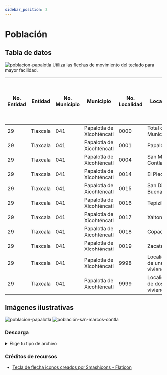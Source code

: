 ```yaml
---
sidebar_position: 2
---
```

# Población


## Tabla de datos
![poblacion-papalotla](/img/teclado.png)  Utiliza las flechas de movimiento del teclado para mayor facilidad.
<!-- Comienzo de tabla en formato Markdown -->
  |No. Entidad|Entidad |No. Municipio|Municipio|No. Localidad|Localidad|Población Total|Población femenina|Población masculina|Población de 0 a 2 años|Población de 0 a 2 años femenina|Población de 0 a 2 años masculina|Población de más de 3 años|Población de más de 3 años femenina|Población de más de 3 años masculina|Población de más de 5 años|Población de más de 5 años femenina|Población de más de 5 años masculina|Población de más de 12 años|Población de más de 12 años femenina|Población de más de 12 años masculina|Población de más de 15 años|Población de más de 15 años femenina|Población de más de 15 años masculina|Población de más de 18 años|Población de más de 18 años femenina|Población de más de 18 años masculina|Población de 3 a 5 años|Población de 3 a 5 años femenina|Población de 3 a 5 años masculina|Población de 6 a 11 años|Población de 6 a 11 años femenina|Población de 6 a 11 años masculina|Población de 8 a 14 años|Población de 8 a 14 años femenina|Población de 8 a 14 años masculina|Población de 12 a 14 años|Población de 12 a 14 años femenina|Población de 12 a 14 años masculina|Población  de 15 a 17 años|Población  de 15 a 17 años femenina|Población  de 15 a 17 años masculina|Población de 18 a 24 años|Población de 18 a 24 años femenina|Población de 18 a 24 años masculina|Población de 15 a 49 años femenina|Población de más de 60 años|Población de más de 60 años femenina|Población de más de 60 años masculina|Relación entre cantidad de hombres y mujeres|Población de 0 a 14 años|Población de 15 a 64 años|Población de más de 65 años|
  |-------|--------|---|-------------------------|----|----------------------------|------|------|------|-----|-------|-------|-------|---------|---------|-------|---------|---------|--------|----------|----------|--------|----------|----------|--------|----------|----------|-----|-------|-------|------|--------|--------|------|--------|--------|-------|---------|---------|-------|---------|---------|-------|---------|---------|---------|--------|----------|----------|-------|-------|--------|---------|
  |29     |Tlaxcala|041|Papalotla de Xicohténcatl|0000|Total del Municipio         |33499 |17317 |16182 |1757 |901    |856    |31649  |16368    |15281    |30432  |15773    |14659    |26224   |13728     |12496     |24420   |12797     |11623     |22651   |11896     |10755     |1869 |912    |957    |3556  |1728    |1828    |4128  |2055    |2073    |1804   |931      |873      |1769   |901      |868      |4107   |2049     |2058     |9191     |3543    |1945      |1598      |93.45  |8986   |22094   |2326     |
  |29     |Tlaxcala|041|Papalotla de Xicohténcatl|0001|Papalotla                   |28657 |14853 |13804 |1465 |761    |704    |27103  |14046    |13057    |26086  |13554    |12532    |22511   |11820     |10691     |20980   |11016     |9964      |19490   |10255     |9235      |1575 |759    |816    |3017  |1467    |1550    |3525  |1768    |1757    |1531   |804      |727      |1490   |761      |729      |3474   |1732     |1742     |7870     |3085    |1701      |1384      |92.94  |7588   |18953   |2027     |
  |29     |Tlaxcala|041|Papalotla de Xicohténcatl|0004|San Marcos Contla           |4622  |2353  |2269  |273  |131    |142    |4345   |2220     |2125     |4153   |2122     |2031     |3557    |1830      |1727      |3297    |1711      |1586      |3029    |1578      |1451      |279  |144    |135    |509   |246     |263     |569   |270     |299     |260    |119      |141      |268    |133      |135      |604    |304      |300      |1266     |442     |237       |205       |96.43  |1321   |3008    |289      |
  |29     |Tlaxcala|041|Papalotla de Xicohténcatl|0014|El Piecito                  |6     |*     |*     |*    |*      |*      |*      |*        |*        |*      |*        |*        |*       |*         |*         |*       |*         |*         |*       |*         |*         |*    |*      |*      |*     |*       |*       |*     |*       |*       |*      |*        |*        |*      |*        |*        |*      |*        |*        |*        |*       |*         |*         |*      |*      |*       |*        |
  |29     |Tlaxcala|041|Papalotla de Xicohténcatl|0015|San Diego Buenavista        |34    |17    |17    |5    |2      |3      |29     |15       |14       |29     |15       |14       |24      |12        |12        |20      |9         |11        |19      |8         |11        |0    |0      |0      |5     |3       |2       |7     |4       |3       |4      |3        |1        |1      |1        |0        |4      |1        |3        |7        |2       |1         |1         |100    |14     |18      |2        |
  |29     |Tlaxcala|041|Papalotla de Xicohténcatl|0016|Tepizila                    |2     |*     |*     |*    |*      |*      |*      |*        |*        |*      |*        |*        |*       |*         |*         |*       |*         |*         |*       |*         |*         |*    |*      |*      |*     |*       |*       |*     |*       |*       |*      |*        |*        |*      |*        |*        |*      |*        |*        |*        |*       |*         |*         |*      |*      |*       |*        |
  |29     |Tlaxcala|041|Papalotla de Xicohténcatl|0017|Xaltonac                    |168   |84    |84    |14   |7      |7      |154    |77       |77       |147    |73       |74       |117     |59        |58        |109     |54        |55        |100     |49        |51        |14   |8      |6      |23    |10      |13      |25    |12      |13      |8      |5        |3        |9      |5        |4        |23     |11       |12       |44       |11      |5         |6         |100    |59     |103     |6        |
  |29     |Tlaxcala|041|Papalotla de Xicohténcatl|0018|Copachigia                  |6     |*     |*     |*    |*      |*      |*      |*        |*        |*      |*        |*        |*       |*         |*         |*       |*         |*         |*       |*         |*         |*    |*      |*      |*     |*       |*       |*     |*       |*       |*      |*        |*        |*      |*        |*        |*      |*        |*        |*        |*       |*         |*         |*      |*      |*       |*        |
  |29     |Tlaxcala|041|Papalotla de Xicohténcatl|0019|Zacatecoma                  |4     |*     |*     |*    |*      |*      |*      |*        |*        |*      |*        |*        |*       |*         |*         |*       |*         |*         |*       |*         |*         |*    |*      |*      |*     |*       |*       |*     |*       |*       |*      |*        |*        |*      |*        |*        |*      |*        |*        |*        |*       |*         |*         |*      |*      |*       |*        |
  |29     |Tlaxcala|041|Papalotla de Xicohténcatl|9998|Localidades de una vivienda |12    |7     |5     |0    |0      |0      |12     |7        |5        |11     |6        |5        |9       |4         |5         |8       |4         |4         |7       |3         |4         |1    |1      |0      |2     |2       |0       |2     |1       |1       |1      |0        |1        |1      |1        |0        |1      |0        |1        |3        |2       |1         |1         |71.43  |4      |7       |1        |
  |29     |Tlaxcala|041|Papalotla de Xicohténcatl|9999|Localidades de dos viviendas|6     |*     |*     |*    |*      |*      |*      |*        |*        |*      |*        |*        |*       |*         |*         |*       |*         |*         |*       |*         |*         |*    |*      |*      |*     |*       |*       |*     |*       |*       |*      |*        |*        |*      |*        |*        |*      |*        |*        |*        |*       |*         |*         |*      |*      |*       |*        |


## Imágenes ilustrativas
![poblacion-papalotla](https://gitlab.com/ImpossibleBoxMX/estanteria-digital-de-papalotla-pd2/-/raw/main/Mapas%20y%20recursos%20gr%C3%A1ficos/Censo%20de%20Poblacion/Group%205.png)
![población-san-marcos-contla](https://gitlab.com/ImpossibleBoxMX/estanteria-digital-de-papalotla-pd2/-/raw/main/Mapas%20y%20recursos%20gr%C3%A1ficos/Censo%20de%20Poblacion/Group%209.png)
### Descarga
<details>
  <summary>Elige tu tipo de archivo</summary>
    <div>
        <a href="https://estanteriablobserver.blob.core.windows.net/censo202o/Poblacion.csv"> 📥 Tabla de datos población (CSV)</a>
        </div>
        <div>
          <a href="https://gitlab.com/ImpossibleBoxMX/estanteria-digital-de-papalotla-pd2/-/raw/main/Mapas%20y%20recursos%20gr%C3%A1ficos/Censo%20de%20Poblacion/Group%205.png"> 📥 Imagen ilustrativa 1 (PNG)</a>
          </div>
          <div>
            <a href="https://gitlab.com/ImpossibleBoxMX/estanteria-digital-de-papalotla-pd2/-/raw/main/Mapas%20y%20recursos%20gr%C3%A1ficos/Censo%20de%20Poblacion/Group%209.png"> 📥 Imagen ilustrativa 2 (PNG)</a>
        </div>
</details>

### Créditos de recursos
 - <a href="https://www.flaticon.es/iconos-gratis/tecla-de-flecha" title="tecla de flecha iconos">Tecla de flecha iconos creados por Smashicons - Flaticon</a>
